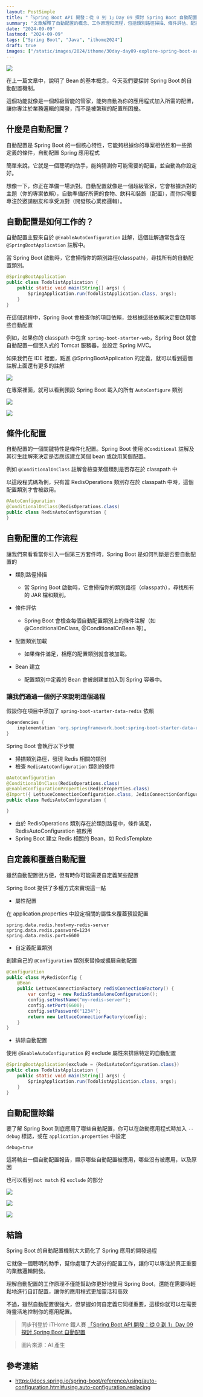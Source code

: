```yaml
---
layout: PostSimple
title: "「Spring Boot API 開發：從 0 到 1」Day 09 探討 Spring Boot 自動配置"
summary: "文章解釋了自動配置的概念、工作原理和流程，包括類別路徑掃描、條件評估、配置類別加載和 Bean 建立。通過 Redis 配置的例子，文章展示了自動配置的實際應用。此外，文章還介紹了如何自定義和覆蓋自動配置，包括使用屬性配置、自定義配置類別和排除特定自動配置的方法。最後，文章提供了自動配置除錯的技巧，幫助開發者更好地理解和控制 Spring Boot 的自動配置過程。這些知識對於充分利用 Spring Boot 的便利性和靈活性至關重要"
date: "2024-09-09"
lastmod: "2024-09-09"
tags: ["Spring Boot", "Java", "ithome2024"]
draft: true
images: ["/static/images/2024/ithome/30day-day09-explore-spring-boot-auto-configuration/cover.webp"]
---
```


![](/static/images/2024/ithome/30day-day09-explore-spring-boot-auto-configuration/cover.webp)

在上一篇文章中，說明了 Bean 的基本概念，今天我們要探討 Spring Boot 的自動配置機制。

這個功能就像是一個超級智能的管家，能夠自動為你的應用程式加入所需的配置，讓你專注於業務邏輯的開發，而不是被繁瑣的配置所困擾。

## 什麼是自動配置？

自動配置是 Spring Boot 的一個核心特性，它能夠根據你的專案相依性和一些預定義的條件，自動配置 Spring 應用程式

簡單來說，它就是一個聰明的助手，能夠猜測你可能需要的配置，並自動為你設定好。

想像一下，你正在準備一場派對。自動配置就像是一個超級管家，它會根據派對的主題（你的專案依賴），自動準備好所需的食物、飲料和裝飾（配置），而你只需要專注於邀請朋友和享受派對（開發核心業務邏輯）。


## 自動配置是如何工作的？

自動配置主要來自於 `@EnableAutoConfiguration` 註解，這個註解通常包含在 `@SpringBootApplication` 註解中。

當 Spring Boot 啟動時，它會掃描你的類別路徑(classpath)，尋找所有的自動配置類別。

```java
@SpringBootApplication
public class TodolistApplication {
    public static void main(String[] args) {
        SpringApplication.run(TodolistApplication.class, args);
    }
}
```

在這個過程中，Spring Boot 會檢查你的項目依賴，並根據這些依賴決定要啟用哪些自動配置

例如，如果你的 classpath 中包含 `spring-boot-starter-web`，Spring Boot 就會自動配置一個嵌入式的 Tomcat 服務器，並設定 Spring MVC。

如果我們在 IDE 裡面，點進 @SpringBootApplication 的定義，就可以看到這個註解上面還有更多的註解

![](/static/images/2024/ithome/30day-day09-explore-spring-boot-auto-configuration/01.webp)

在專案裡面，就可以看到預設 Spring Boot 載入的所有 `AutoConfigure` 類別

![](/static/images/2024/ithome/30day-day09-explore-spring-boot-auto-configuration/02.webp)

![](/static/images/2024/ithome/30day-day09-explore-spring-boot-auto-configuration/03.webp)


## 條件化配置

自動配置的一個關鍵特性是條件化配置。Spring Boot 使用 `@Conditional` 註解及其衍生註解來決定是否應該建立某個 bean 或啟用某個配置。

例如 `@ConditionalOnClass` 註解會檢查某個類別是否存在於 classpath 中

以這段程式碼為例，只有當 RedisOperations 類別存在於 classpath 中時，這個配置類別才會被啟用。

```java
@AutoConfiguration
@ConditionalOnClass(RedisOperations.class)
public class RedisAutoConfiguration {
}
```

## 自動配置的工作流程

讓我們來看看當你引入一個第三方套件時，Spring Boot 是如何判斷是否要自動配置的

- 類別路徑掃描
    - 當 Spring Boot 啟動時，它會掃描你的類別路徑（classpath），尋找所有的 JAR 檔和類別。

- 條件評估
    - Spring Boot 會檢查每個自動配置類別上的條件注解（如 @ConditionalOnClass, @ConditionalOnBean 等）。

- 配置類別加載
    - 如果條件滿足，相應的配置類別就會被加載。

- Bean 建立
    - 配置類別中定義的 Bean 會被創建並加入到 Spring 容器中。


### 讓我們通過一個例子來說明這個過程

假設你在項目中添加了 `spring-boot-starter-data-redis` 依賴

```groovy
dependencies {
    implementation 'org.springframework.boot:spring-boot-starter-data-redis'
}
```

Spring Boot 會執行以下步驟

- 掃描類別路徑，發現 Redis 相關的類別
- 檢查 `RedisAutoConfiguration` 類別的條件

```java
@AutoConfiguration
@ConditionalOnClass(RedisOperations.class)
@EnableConfigurationProperties(RedisProperties.class)
@Import({ LettuceConnectionConfiguration.class, JedisConnectionConfiguration.class })
public class RedisAutoConfiguration {

}
```

- 由於 RedisOperations 類別存在於類別路徑中，條件滿足，RedisAutoConfiguration 被啟用
- Spring Boot 建立 Redis 相關的 Bean，如 RedisTemplate


## 自定義和覆蓋自動配置

雖然自動配置很方便，但有時你可能需要自定義某些配置

Spring Boot 提供了多種方式來實現這一點

- 屬性配置

在 application.properties 中設定相關的屬性來覆蓋預設配置

```properties
spring.data.redis.host=my-redis-server
spring.data.redis.password=1234
spring.data.redis.port=6600
```

- 自定義配置類別

創建自己的 `@Configuration` 類別來替換或擴展自動配置

```java
@Configuration
public class MyRedisConfig {
    @Bean
    public LettuceConnectionFactory redisConnectionFactory() {
        var config = new RedisStandaloneConfiguration();
        config.setHostName("my-redis-server");
        config.setPort(6600);
        config.setPassword("1234");
        return new LettuceConnectionFactory(config);
    }
}
```

- 排除自動配置

使用 `@EnableAutoConfiguration` 的 exclude 屬性來排除特定的自動配置

```java
@SpringBootApplication(exclude = {RedisAutoConfiguration.class})
public class TodolistApplication {
    public static void main(String[] args) {
        SpringApplication.run(TodolistApplication.class, args);
    }
}
```


## 自動配置除錯

要了解 Spring Boot 到底應用了哪些自動配置，你可以在啟動應用程式時加入 `--debug` 標誌，或在 `application.properties` 中設定

```properties
debug=true
```

這將輸出一個自動配置報告，顯示哪些自動配置被應用，哪些沒有被應用，以及原因

也可以看到 `not match` 和 `exclude` 的部分

![](/static/images/2024/ithome/30day-day09-explore-spring-boot-auto-configuration/04.webp)

![](/static/images/2024/ithome/30day-day09-explore-spring-boot-auto-configuration/05.webp)

![](/static/images/2024/ithome/30day-day09-explore-spring-boot-auto-configuration/06.webp)


## 結論

Spring Boot 的自動配置機制大大簡化了 Spring 應用的開發過程

它就像一個聰明的助手，幫你處理了大部分的配置工作，讓你可以專注於真正重要的業務邏輯開發。

理解自動配置的工作原理不僅能幫助你更好地使用 Spring Boot，還能在需要時輕鬆地進行自訂配置，讓你的應用程式更加靈活和高效

不過，雖然自動配置很強大，但掌握如何自定義它同樣重要，這樣你就可以在需要時靈活地控制你的應用配置。


> 同步刊登於 iTHome 鐵人賽 [「Spring Boot API 開發：從 0 到 1」Day 09 探討 Spring Boot 自動配置](https://ithelp.ithome.com.tw/articles/10347492)

> 圖片來源：AI 產生


## 參考連結

- https://docs.spring.io/spring-boot/reference/using/auto-configuration.html#using.auto-configuration.replacing